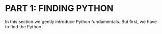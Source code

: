 # PART 1: FINDING PYTHON

In this section we gently introduce Python fundamentals. But first, we have to find the Python.